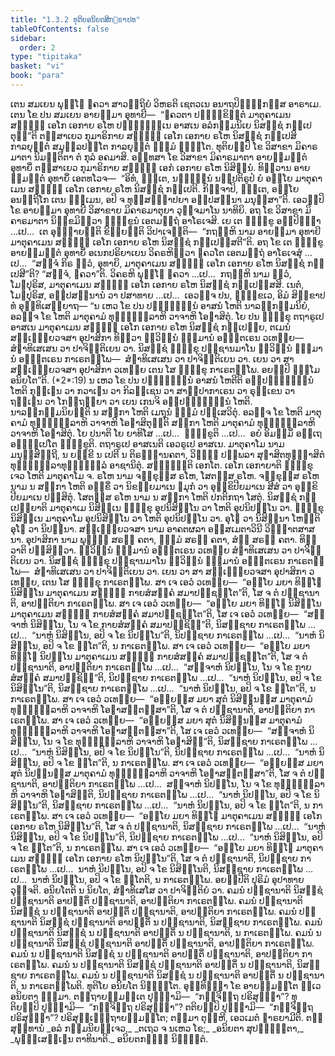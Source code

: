 ```yaml
---
title: "1.3.2 ທຸຕິຍອນິຍຕສິກ຺ຂາປທ"
tableOfContents: false
sidebar:
  order: 2
type: "tipitaka"
basket: "vi"
book: "para"
---
```



<DynamicBreadcrumb />

<Division number="452" book="para">

<Paragraph number="1829" book="para">
ເຕນ ສມເຍນ ພຸທ຺ໂຘ ຠຄວາ ສາວຕ຺ຖິຍໍ ວິຫຣຕິ ເຊຕວເນ ອນາຖປິຓ຺ຑິກສ຺ສ ອາຣາເມ. ເຕນ ໂຂ ປນ ສມເຍນ ອາຍສ຺ມາ ອຸທາຍີ—  “ຠຄວຕາ ປຏິກ຺ຂິຕ຺ຕໍ ມາຕຸຄາເມນ ສທ຺ຘິໍ ເອໂກ ເອກາຍ ຣໂຫ ປຏິຈ຺ຉນ຺ເນ ອາສເນ ອລໍກມ຺ມນິເຍ ນິສຊ຺ຊໍ ກປ຺ເປຕຸນ຺”ຕິ ຕສ຺ສາເຍວ ກຸມາຣິກາຍ ສທ຺ຘິໍ ເອໂກ ເອກາຍ ຣໂຫ ນິສຊ຺ຊໍ ກປ຺ເປສິ ກາລຍຸຕ຺ຕໍ ສມຸລ຺ລປນ຺ໂຕ ກາລຍຸຕ຺ຕໍ ຘມ຺ມໍ ຠຓນ຺ໂຕ. ທຸຕິຍມ຺ປິ ໂຂ ວິສາຂາ ມິຄາຣມາຕາ ນິມນ຺ຕິຕາ ຕໍ ກຸລໍ ອຄມາສິ. ອທ຺ທສາ ໂຂ ວິສາຂາ ມິຄາຣມາຕາ ອາຍສ຺ມນ຺ຕໍ ອຸທາຍິໍ ຕສ຺ສາເຍວ ກຸມາຣິກາຍ ສທ຺ຘິໍ ເອກໍ ເອກາຍ ຣໂຫ ນິສິນ຺ນໍ. ທິສ຺ວານ ອາຍສ຺ມນ຺ຕໍ ອຸທາຍິໍ ເອຕທໂວຈ—  “ອິທໍ, ຠນ຺ເຕ, ນຈ຺ຉນ຺ນໍ ນປ຺ປຕິຣູປໍ ຍໍ ອຍ຺ໂຍ ມາຕຸຄາເມນ ສທ຺ຘິໍ ເອໂກ ເອກາຍ ຣໂຫ ນິສຊ຺ຊໍ ກປ຺ເປຕິ. ກິຎ຺ຈາປິ, ຠນ຺ເຕ, ອຍ຺ໂຍ ອນຕ຺ຖິໂກ ເຕນ ຘມ຺ເມນ, ອປິ ຈ ທຸສ຺ສທ຺ຘາປຍາ ອປ຺ປສນ຺ນາ ມນຸສ຺ສາ”ຕິ. ເອວມ຺ປິ ໂຂ ອາຍສ຺ມາ ອຸທາຍີ ວິສາຂາຍ ມິຄາຣມາຕຸຍາ ວຸຈ຺ຈມາໂນ ນາທິຍິ. ອຖ ໂຂ ວິສາຂາ ມິຄາຣມາຕາ ນິກ຺ຂມິຕ຺ວາ ຠິກ຺ຂູນໍ ເອຕມຕ຺ຖໍ ອາໂຣເຈສິ. ເຍ ເຕ ຠິກ຺ຂູ ອປ຺ປິຈ຺ຉາ …ເປ…  ເຕ ອຸຊ຺ຌາຍນ຺ຕິ ຂິຍ຺ຍນ຺ຕິ ວິປາເຈນ຺ຕິ—  “ກຖຎ຺ຫິ ນາມ ອາຍສ຺ມາ ອຸທາຍີ ມາຕຸຄາເມນ ສທ຺ຘິໍ ເອໂກ ເອກາຍ ຣໂຫ ນິສຊ຺ຊໍ ກປ຺ເປສ຺ສຕີ”ຕິ.
</Paragraph>

<Paragraph number="1830" book="para">
ອຖ ໂຂ ເຕ ຠິກ຺ຂູ ອາຍສ຺ມນ຺ຕໍ ອຸທາຍິໍ ອເນກປຣິຍາເຍນ ວິຄຣຫິຕ຺ວາ ຠຄວໂຕ ເອຕມຕ຺ຖໍ ອາໂຣເຈສຸໍ …ເປ…  “ສຈ຺ຈໍ ກິຣ ຕ຺ວໍ, ອຸທາຍິ, ມາຕຸຄາເມນ ສທ຺ຘິໍ ເອໂກ ເອກາຍ ຣໂຫ ນິສຊ຺ຊໍ ກປ຺ເປສີ”ຕິ? “ສຈ຺ຈໍ, ຠຄວາ”ຕິ. ວິຄຣຫິ ພຸທ຺ໂຘ ຠຄວາ …ເປ…  ກຖຎ຺ຫິ ນາມ ຕ຺ວໍ, ໂມຆປຸຣິສ, ມາຕຸຄາເມນ ສທ຺ຘິໍ ເອໂກ ເອກາຍ ຣໂຫ ນິສຊ຺ຊໍ ກປ຺ເປສ຺ສສິ. ເນຕໍ, ໂມຆປຸຣິສ, ອປ຺ປສນ຺ນານໍ ວາ ປສາທາຍ …ເປ…  ເອວຎ຺ຈ ປນ, ຠິກ຺ຂເວ, ອິມໍ ສິກ຺ຂາປທໍ ອຸທ຺ທິເສຍ຺ຍາຖ—
</Paragraph>

</Division>
<Division number="453" book="para">

<Paragraph number="1831" book="para">
<Emphasis>“ນ ເຫວ ໂຂ ປນ ປຏິຈ຺ຉນ຺ນໍ ອາສນໍ ໂຫຕິ ນາລງ຺ກມ຺ມນິຍໍ, ອລຎ຺ຈ ໂຂ ໂຫຕິ ມາຕຸຄາມໍ ທຸຏ຺ຐຸລ຺ລາຫິ ວາຈາຫິ ໂອຠາສິຕຸໍ. ໂຍ ປນ ຠິກ຺ຂຸ ຕຖາຣູເປ ອາສເນ ມາຕຸຄາເມນ ສທ຺ຘິໍ ເອໂກ ເອກາຍ ຣໂຫ ນິສຊ຺ຊໍ ກປ຺ເປຍ຺ຍ, ຕເມນໍ ສທ຺ເຘຍ຺ຍວຈສາ ອຸປາສິກາ ທິສ຺ວາ ທ຺ວິນ຺ນໍ ຘມ຺ມານໍ ອຎ຺ຎຕເຣນ ວເທຍ຺ຍ—  ສໍຆາທິເສເສນ ວາ ປາຈິຕ຺ຕິເຍນ ວາ. ນິສຊ຺ຊໍ ຠິກ຺ຂຸ ປຏິຊານມາໂນ ທ຺ວິນ຺ນໍ ຘມ຺ມານໍ ອຎ຺ຎຕເຣນ ກາເຣຕພ຺ໂພ—  ສໍຆາທິເສເສນ ວາ ປາຈິຕ຺ຕິເຍນ ວາ. ເຍນ ວາ ສາ ສທ຺ເຘຍ຺ຍວຈສາ ອຸປາສິກາ ວເທຍ຺ຍ ເຕນ ໂສ ຠິກ຺ຂຸ ກາເຣຕພ຺ໂພ. ອຍມ຺ປິ ຘມ຺ໂມ ອນິຍໂຕ”</Emphasis>ຕິ. (*2*:<Emphasis>19</Emphasis>)
</Paragraph>

</Division>
<Division number="454" book="para">

<Paragraph number="1832" book="para">
<Emphasis>ນ ເຫວ ໂຂ ປນ ປຏິຈ຺ຉນ຺ນໍ ອາສນໍ ໂຫຕີ</Emphasis>ຕິ ອປ຺ປຏິຈ຺ຉນ຺ນໍ ໂຫຕິ ກຸຏ຺ເຏນ ວາ ກວາເຏນ ວາ ກິລຎ຺ເຊນ ວາ ສາຓິປາກາເຣນ ວາ ຣຸກ຺ເຂນ ວາ ຖມ຺ເຠນ ວາ ໂກຕ຺ຖຬິຍາ ວາ ເຍນ ເກນຈິ ອປ຺ປຏິຈ຺ຉນ຺ນໍ ໂຫຕິ.
</Paragraph>

<Paragraph number="1833" book="para">
<Emphasis>ນາລງ຺ກມ຺ມນິຍນ຺</Emphasis>ຕິ ນ ສກ຺ກາ ໂຫຕິ ເມຖຸນໍ ຘມ຺ມໍ ປຏິເສວິຕຸໍ.
</Paragraph>

<Paragraph number="1834" book="para">
<Emphasis>ອລຎ຺ຈ ໂຂ ໂຫຕິ ມາຕຸຄາມໍ ທຸຏ຺ຐຸລ຺ລາຫິ ວາຈາຫິ ໂອຠາສິຕຸນ຺</Emphasis>ຕິ ສກ຺ກາ ໂຫຕິ ມາຕຸຄາມໍ ທຸຏ຺ຐຸລ຺ລາຫິ ວາຈາຫິ ໂອຠາສິຕຸໍ.
</Paragraph>

<Paragraph number="1835" book="para">
<Emphasis>ໂຍ ປນາ</Emphasis>ຕິ ໂຍ ຍາທິໂສ …ເປ…  <Emphasis>ຠິກ຺ຂູ</Emphasis>ຕິ …ເປ…  ອຍໍ ອິມສ຺ມິໍ ອຕ຺ເຖ ອຘິປ຺ເປໂຕ ຠິກ຺ຂູຕິ.
</Paragraph>

<Paragraph number="1836" book="para">
<Emphasis>ຕຖາຣູເປ ອາສເນ</Emphasis>ຕິ ເອວຣູເປ ອາສເນ.
</Paragraph>

<Paragraph number="1837" book="para">
<Emphasis>ມາຕຸຄາໂມ</Emphasis> ນາມ ມນຸສ຺ສິຕ຺ຖີ, ນ ຍກ຺ຂີ ນ ເປຕີ ນ ຕິຣຈ຺ຉານຄຕາ, ວິຎ຺ຎູ ປຏິພລາ ສຸຠາສິຕທຸພ຺ຠາສິຕໍ ທຸຏ຺ຐຸລ຺ລາທຸຏ຺ຐຸລ຺ລໍ ອາຊານິຕຸໍ.
</Paragraph>

<Paragraph number="1838" book="para">
<Emphasis>ສທ຺ຘິນ຺</Emphasis>ຕິ ເອກໂຕ.
</Paragraph>

<Paragraph number="1839" book="para">
<Emphasis>ເອໂກ ເອກາຍາ</Emphasis>ຕິ ຠິກ຺ຂຸ ເຈວ ໂຫຕິ ມາຕຸຄາໂມ ຈ.
</Paragraph>

<Paragraph number="1840" book="para">
<Emphasis>ຣໂຫ</Emphasis> ນາມ ຈກ຺ຂຸສ຺ສ ຣໂຫ, ໂສຕສ຺ສ ຣໂຫ. <Emphasis>ຈກ຺ຂຸສ຺ສ ຣໂຫ</Emphasis> ນາມ ນ ສກ຺ກາ ໂຫຕິ ອກ຺ຂິໍ ວາ ນິຂຓີຍມາເນ ຠມຸກໍ ວາ ອຸກ຺ຂິປີຍມາເນ ສີສໍ ວາ ອຸກ຺ຂິປີຍມາເນ ປສ຺ສິຕຸໍ. <Emphasis>ໂສຕສ຺ສ ຣໂຫ</Emphasis> ນາມ ນ ສກ຺ກາ ໂຫຕິ ປກຕິກຖາ ໂສຕຸໍ.
</Paragraph>

<Paragraph number="1841" book="para">
<Emphasis>ນິສຊ຺ຊໍ ກປ຺ເປຍ຺ຍາ</Emphasis>ຕິ ມາຕຸຄາເມ ນິສິນ຺ເນ ຠິກ຺ຂຸ ອຸປນິສິນ຺ໂນ ວາ ໂຫຕິ ອຸປນິປນ຺ໂນ ວາ. ຠິກ຺ຂຸ ນິສິນ຺ເນ ມາຕຸຄາໂມ ອຸປນິສິນ຺ໂນ ວາ ໂຫຕິ ອຸປນິປນ຺ໂນ ວາ. ອຸໂຠ ວາ ນິສິນ຺ນາ ໂຫນ຺ຕິ ອຸໂຠ ວາ ນິປນ຺ນາ.
</Paragraph>

<Paragraph number="1842" book="para">
<Emphasis>ສທ຺ເຘຍ຺ຍວຈສາ</Emphasis> ນາມ ອາຄຕຜລາ ອຠິສເມຕາວິນີ ວິຎ຺ຎາຕສາສນາ.
</Paragraph>

<Paragraph number="1843" book="para">
<Emphasis>ອຸປາສິກາ</Emphasis> ນາມ ພຸທ຺ຘໍ ສຣຓໍ ຄຕາ, ຘມ຺ມໍ ສຣຓໍ ຄຕາ, ສໍຆໍ ສຣຓໍ ຄຕາ.
</Paragraph>

<Paragraph number="1844" book="para">
<Emphasis>ທິສ຺ວາ</Emphasis>ຕິ ປສ຺ສິຕ຺ວາ.
</Paragraph>

<Paragraph number="1845" book="para">
<Emphasis>ທ຺ວິນ຺ນໍ ຘມ຺ມານໍ ອຎ຺ຎຕເຣນ ວເທຍ຺ຍ ສໍຆາທິເສເສນ ວາ ປາຈິຕ຺ຕິເຍນ ວາ</Emphasis>. ນິສຊ຺ຊໍ ຠິກ຺ຂຸ ປຏິຊານມາໂນ ທ຺ວິນ຺ນໍ ຘມ຺ມານໍ ອຎ຺ຎຕເຣນ ກາເຣຕພ຺ໂພ—  ສໍຆາທິເສເສນ ວາ ປາຈິຕ຺ຕິເຍນ ວາ. ເຍນ ວາ ສາ ສທ຺ເຘຍ຺ຍວຈສາ ອຸປາສິກາ ວເທຍ຺ຍ, ເຕນ ໂສ ຠິກ຺ຂຸ ກາເຣຕພ຺ໂພ.
</Paragraph>

</Division>
<Division number="455" book="para">

<Paragraph number="1846" book="para">
ສາ ເຈ ເອວໍ ວເທຍ຺ຍ—  “ອຍ຺ໂຍ ມຍາ ທິຏ຺ໂຐ ນິສິນ຺ໂນ ມາຕຸຄາເມນ ສທ຺ຘິໍ ກາຍສໍສຄ຺ຄໍ ສມາປຊ຺ຊນ຺ໂຕ”ຕິ, ໂສ ຈ ຕໍ ປຏິຊານາຕິ, ອາປຕ຺ຕິຍາ ກາເຣຕພ຺ໂພ. ສາ ເຈ ເອວໍ ວເທຍ຺ຍ—  “ອຍ຺ໂຍ ມຍາ ທິຏ຺ໂຐ ນິສິນ຺ໂນ ມາຕຸຄາເມນ ສທ຺ຘິໍ ກາຍສໍສຄ຺ຄໍ ສມາປຊ຺ຊນ຺ໂຕ”ຕິ, ໂສ ເຈ ເອວໍ ວເທຍ຺ຍ—  “ສຈ຺ຈາຫໍ ນິສິນ຺ໂນ, ໂນ ຈ ໂຂ ກາຍສໍສຄ຺ຄໍ ສມາປຊ຺ຊິນ຺”ຕິ, ນິສຊ຺ຊາຍ ກາເຣຕພ຺ໂພ …ເປ…  “ນາຫໍ ນິສິນ຺ໂນ, ອປິ ຈ ໂຂ ນິປນ຺ໂນ”ຕິ, ນິປຊ຺ຊາຍ ກາເຣຕພ຺ໂພ …ເປ…  “ນາຫໍ ນິສິນ຺ໂນ, ອປິ ຈ ໂຂ ຐິໂຕ”ຕິ, ນ ກາເຣຕພ຺ໂພ.
</Paragraph>

<Paragraph number="1847" book="para">
ສາ ເຈ ເອວໍ ວເທຍ຺ຍ—  “ອຍ຺ໂຍ ມຍາ ທິຏ຺ໂຐ ນິປນ຺ໂນ ມາຕຸຄາເມນ ສທ຺ຘິໍ ກາຍສໍສຄ຺ຄໍ ສມາປຊ຺ຊນ຺ໂຕ”ຕິ, ໂສ ຈ ຕໍ ປຏິຊານາຕິ, ອາປຕ຺ຕິຍາ ກາເຣຕພ຺ໂພ …ເປ…  “ສຈ຺ຈາຫໍ ນິປນ຺ໂນ, ໂນ ຈ ໂຂ ກາຍສໍສຄ຺ຄໍ ສມາປຊ຺ຊິນ຺”ຕິ, ນິປຊ຺ຊາຍ ກາເຣຕພ຺ໂພ …ເປ…  “ນາຫໍ ນິປນ຺ໂນ, ອປິ ຈ ໂຂ ນິສິນ຺ໂນ”ຕິ, ນິສຊ຺ຊາຍ ກາເຣຕພ຺ໂພ …ເປ…  “ນາຫໍ ນິປນ຺ໂນ, ອປິ ຈ ໂຂ ຐິໂຕ”ຕິ, ນ ກາເຣຕພ຺ໂພ.
</Paragraph>

<Paragraph number="1848" book="para">
ສາ ເຈ ເອວໍ ວເທຍ຺ຍ—  “ອຍ຺ຍສ຺ສ ມຍາ ສຸຕໍ ນິສິນ຺ນສ຺ສ ມາຕຸຄາມໍ ທຸຏ຺ຐຸລ຺ລາຫິ ວາຈາຫິ ໂອຠາສນ຺ຕສ຺ສາ”ຕິ, ໂສ ຈ ຕໍ ປຏິຊານາຕິ, ອາປຕ຺ຕິຍາ ກາເຣຕພ຺ໂພ. ສາ ເຈ ເອວໍ ວເທຍ຺ຍ—  “ອຍ຺ຍສ຺ສ ມຍາ ສຸຕໍ ນິສິນ຺ນສ຺ສ ມາຕຸຄາມໍ ທຸຏ຺ຐຸລ຺ລາຫິ ວາຈາຫິ ໂອຠາສນ຺ຕສ຺ສາ”ຕິ, ໂສ ເຈ ເອວໍ ວເທຍ຺ຍ—  “ສຈ຺ຈາຫໍ ນິສິນ຺ໂນ, ໂນ ຈ ໂຂ ທຸຏ຺ຐຸລ຺ລາຫິ ວາຈາຫິ ໂອຠາສິນ຺”ຕິ, ນິສຊ຺ຊາຍ ກາເຣຕພ຺ໂພ …ເປ…  “ນາຫໍ ນິສິນ຺ໂນ, ອປິ ຈ ໂຂ ນິປນ຺ໂນ”ຕິ, ນິປຊ຺ຊາຍ ກາເຣຕພ຺ໂພ …ເປ…  “ນາຫໍ ນິສິນ຺ໂນ, ອປິ ຈ ໂຂ ຐິໂຕ”ຕິ, ນ ກາເຣຕພ຺ໂພ.
</Paragraph>

<Paragraph number="1849" book="para">
ສາ ເຈ ເອວໍ ວເທຍ຺ຍ—  “ອຍ຺ຍສ຺ສ ມຍາ ສຸຕໍ ນິປນ຺ນສ຺ສ ມາຕຸຄາມໍ ທຸຏ຺ຐຸລ຺ລາຫິ ວາຈາຫິ ໂອຠາສນ຺ຕສ຺ສາ”ຕິ, ໂສ ຈ ຕໍ ປຏິຊານາຕິ, ອາປຕ຺ຕິຍາ ກາເຣຕພ຺ໂພ …ເປ…  ສຈ຺ຈາຫໍ ນິປນ຺ໂນ, ໂນ ຈ ໂຂ ທຸຏ຺ຐຸລ຺ລາຫິ ວາຈາຫິ ໂອຠາສິນ຺ຕິ, ນິປຊ຺ຊາຍ ກາເຣຕພ຺ໂພ …ເປ…  “ນາຫໍ ນິປນ຺ໂນ, ອປິ ຈ ໂຂ ນິສິນ຺ໂນ”ຕິ, ນິສຊ຺ຊາຍ ກາເຣຕພ຺ໂພ …ເປ…  “ນາຫໍ ນິປນ຺ໂນ, ອປິ ຈ ໂຂ ຐິໂຕ”ຕິ, ນ ກາເຣຕພ຺ໂພ.
</Paragraph>

</Division>
<Division number="456" book="para">

<Paragraph number="1850" book="para">
ສາ ເຈ ເອວໍ ວເທຍ຺ຍ—  “ອຍ຺ໂຍ ມຍາ ທິຏ຺ໂຐ ມາຕຸຄາເມນ ສທ຺ຘິໍ ເອໂກ ເອກາຍ ຣໂຫ ນິສິນ຺ໂນ”ຕິ, ໂສ ຈ ຕໍ ປຏິຊານາຕິ, ນິສຊ຺ຊາຍ ກາເຣຕພ຺ໂພ …ເປ…  “ນາຫໍ ນິສິນ຺ໂນ, ອປິ ຈ ໂຂ ນິປນ຺ໂນ”ຕິ, ນິປຊ຺ຊາຍ ກາເຣຕພ຺ໂພ …ເປ…  “ນາຫໍ ນິສິນ຺ໂນ, ອປິ ຈ ໂຂ ຐິໂຕ”ຕິ, ນ ກາເຣຕພ຺ໂພ.
</Paragraph>

<Paragraph number="1851" book="para">
ສາ ເຈ ເອວໍ ວເທຍ຺ຍ—  “ອຍ຺ໂຍ ມຍາ ທິຏ຺ໂຐ ມາຕຸຄາເມນ ສທ຺ຘິໍ ເອໂກ ເອກາຍ ຣໂຫ ນິປນ຺ໂນ”ຕິ, ໂສ ຈ ຕໍ ປຏິຊານາຕິ, ນິປຊ຺ຊາຍ ກາເຣຕພ຺ໂພ …ເປ…  ນາຫໍ ນິປນ຺ໂນ, ອປິ ຈ ໂຂ ນິສິນ຺ໂນຕິ, ນິສຊ຺ຊາຍ ກາເຣຕພ຺ໂພ …ເປ…  ນາຫໍ ນິປນ຺ໂນ, ອປິ ຈ ໂຂ ຐິໂຕຕິ, ນ ກາເຣຕພ຺ໂພ.
</Paragraph>

<Paragraph number="1852" book="para">
<Emphasis>ອຍມ຺ປີ</Emphasis>ຕິ ປຸຣິມໍ ອຸປາທາຍ ວຸຈ຺ຈຕິ.
</Paragraph>

<Paragraph number="1853" book="para">
<Emphasis>ອນິຍໂຕ</Emphasis>ຕິ ນ ນິຍໂຕ, ສໍຆາທິເສໂສ ວາ ປາຈິຕ຺ຕິຍໍ ວາ.
</Paragraph>

</Division>
<Division number="457" book="para">

<Paragraph number="1854" book="para">
ຄມນໍ ປຏິຊານາຕິ ນິສຊ຺ຊໍ ປຏິຊານາຕິ ອາປຕ຺ຕິໍ ປຏິຊານາຕິ, ອາປຕ຺ຕິຍາ ກາເຣຕພ຺ໂພ. ຄມນໍ ປຏິຊານາຕິ ນິສຊ຺ຊໍ ນ ປຏິຊານາຕິ ອາປຕ຺ຕິໍ ປຏິຊານາຕິ, ອາປຕ຺ຕິຍາ ກາເຣຕພ຺ໂພ. ຄມນໍ ປຏິຊານາຕິ ນິສຊ຺ຊໍ ປຏິຊານາຕິ ອາປຕ຺ຕິໍ ນ ປຏິຊານາຕິ, ນິສຊ຺ຊາຍ ກາເຣຕພ຺ໂພ. ຄມນໍ ປຏິຊານາຕິ ນິສຊ຺ຊໍ ນ ປຏິຊານາຕິ ອາປຕ຺ຕິໍ ນ ປຏິຊານາຕິ, ນ ກາເຣຕພ຺ໂພ.
</Paragraph>

<Paragraph number="1855" book="para">
ຄມນໍ ນ ປຏິຊານາຕິ ນິສຊ຺ຊໍ ປຏິຊານາຕິ ອາປຕ຺ຕິໍ ປຏິຊານາຕິ, ອາປຕ຺ຕິຍາ ກາເຣຕພ຺ໂພ. ຄມນໍ ນ ປຏິຊານາຕິ ນິສຊ຺ຊໍ ນ ປຏິຊານາຕິ ອາປຕ຺ຕິໍ ປຏິຊານາຕິ, ອາປຕ຺ຕິຍາ ກາເຣຕພ຺ໂພ. ຄມນໍ ນ ປຏິຊານາຕິ ນິສຊ຺ຊໍ ປຏິຊານາຕິ ອາປຕ຺ຕິໍ ນ ປຏິຊານາຕິ, ນິສຊ຺ຊາຍ ກາເຣຕພ຺ໂພ. ຄມນໍ ນ ປຏິຊານາຕິ ນິສຊ຺ຊໍ ນ ປຏິຊານາຕິ ອາປຕ຺ຕິໍ ນ ປຏິຊານາຕິ, ນ ກາເຣຕພ຺ໂພຕິ.

</Paragraph>
</Division>

<Paragraph number="1856" type="center" book="para">
ທຸຕິໂຍ ອນິຍໂຕ ນິຏ຺ຐິໂຕ.


</Paragraph>

<Division number="458" book="para">

<Paragraph number="1857" book="para">
ອຸທ຺ທິຏ຺ຐາ ໂຂ ອາຍສ຺ມນ຺ໂຕ ທ຺ເວ ອນິຍຕາ ຘມ຺ມາ. ຕຕ຺ຖາຍສ຺ມນ຺ເຕ ປຸຈ຺ຉາມິ—  “ກຈ຺ຈິຕ຺ຖ ປຣິສຸທ຺ຘາ”? ທຸຕິຍມ຺ປິ ປຸຈ຺ຉາມິ—  “ກຈ຺ຈິຕ຺ຖ ປຣິສຸທ຺ຘາ”? ຕຕິຍມ຺ປິ ປຸຈ຺ຉາມິ—  “ກຈ຺ຈິຕ຺ຖ ປຣິສຸທ຺ຘາ”? ປຣິສຸທ຺ເຘຕ຺ຖາຍສ຺ມນ຺ໂຕ; ຕສ຺ມາ ຕຸຓ຺ຫີ, ເອວເມຕໍ ຘາຣຍາມີຕິ.

</Paragraph>
</Division>

<Paragraph number="1858" type="center" book="para">
ຕສ຺ສຸທ຺ທານໍ


</Paragraph>

<Paragraph number="1859" type="verses" book="para">
_ອລໍ ກມ຺ມນິຍຎ຺ເຈວ,_  
_ຕເຖວ ຈ ນເຫວ ໂຂ;_  
_ອນິຍຕາ ສຸປຎ຺ຎຕ຺ຕາ,_  
_ພຸທ຺ຘເສຏ຺ເຐນ ຕາທິນາຕິ._  


</Paragraph>

<Paragraph number="1860" type="center" book="para">
ອນິຍຕກຓ຺ຑໍ ນິຏ຺ຐິຕໍ.
</Paragraph>